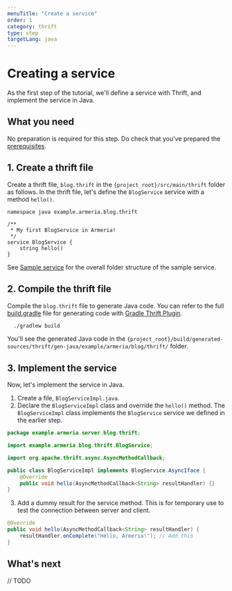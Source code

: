 ```yaml
---
menuTitle: "Create a service"
order: 1
category: thrift
type: step
targetLang: java
---
```


# Creating a service

As the first step of the tutorial, we'll define a service with Thrift, and implement the service in Java.

<TutorialSteps current={1} />

## What you need

No preparation is required for this step. Do check that you've prepared the [prerequisites](/tutorials/rest/blog/#prerequisites).

## 1. Create a thrift file

Create a thrift file, `blog.thrift` in the `{project_root}/src/main/thrift` folder as follows.
In the thrift file, let's define the `BlogService` service with a method `hello()`.

```thrift filename=blog.thrift
namespace java example.armeria.blog.thrift

/**
 * My first BlogService in Armeria!
 */
service BlogService {
    string hello()
}
```

<Tip>

See [Sample service](/tutorials/thrift/blog#sample-service) for the overall folder structure of the sample service.

</Tip>

## 2. Compile the thrift file

Compile the `blog.thrift` file to generate Java code.
You can refer to the full [build.gradle](https://github.com/line/armeria-examples/blob/master/tutorials/thrift/build.gradle) file for generating code with [Gradle Thrift Plugin](https://github.com/jruyi/thrift-gradle-plugin).

```bash
  ./gradlew build
  ```

You'll see the generated Java code in the `{project_root}/build/generated-sources/thrift/gen-java/example/armeria/blog/thrift/` folder.

## 3. Implement the service

Now, let's implement the service in Java.

1. Create a file, `BlogServiceImpl.java`.
2. Declare the `BlogServiceImpl` class and override the `hello()` method. The `BlogServiceImpl` class implements the `BlogService` service we defined in the earlier step.
  ```java filename=BlogServiceImpl.java
  package example.armeria.server.blog.thrift;

  import example.armeria.blog.thrift.BlogService;

  import org.apache.thrift.async.AsyncMethodCallback;

  public class BlogServiceImpl implements BlogService.AsyncIface {
      @Override
      public void hello(AsyncMethodCallback<String> resultHandler) {}
  }
  ```
3. Add a dummy result for the service method.
  This is for temporary use to test the connection between server and client.
  ```java filename=BlogServiceImpl.java
  @Override
  public void hello(AsyncMethodCallback<String> resultHandler) {
      resultHandler.onComplete("Hello, Armeria!"); // Add this
  }
  ```

## What's next

// TODO

<TutorialSteps current={1} />